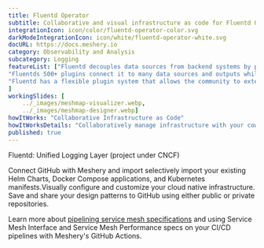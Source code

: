 ```yaml
---
title: Fluentd Operator  
subtitle: Collaborative and visual infrastructure as code for Fluentd Operator
integrationIcon: icon/color/fluentd-operator-color.svg
darkModeIntegrationIcon: icon/white/fluentd-operator-white.svg
docURL: https://docs.meshery.io
category: Observability and Analysis
subcategory: Logging
featureList: ["Fluentd decouples data sources from backend systems by providing a unified logging layer in between.",
"Fluentds 500+ plugins connect it to many data sources and outputs while keeping its core simple.",
"Fluentd has a flexible plugin system that allows the community to extend its functionality. "
]
workingSlides: [
    ../_images/meshmap-visualizer.webp,
    ../_images/meshmap-designer.webp]
howItWorks: "Collaborative Infrastructure as Code"
howItWorksDetails: "Collaboratively manage infrastructure with your coworkers synchronously sharing the same designs."
published: true
---
```

<p>
    Fluentd: Unified Logging Layer (project under CNCF)
</p>
<p>
    Connect GitHub with Meshery and import selectively import your existing Helm Charts, Docker Compose applications, and Kubernetes manifests.Visually configure and customize your cloud native infrastructure.
    Save and share your design patterns to GitHub using either public or private repositories.
</p>
<p>
    Learn more about <a href="/blog/service-mesh-specifications/pipelining-service-mesh-specifications">pipelining service mesh specifications</a> and using Service Mesh Interface and Service Mesh Performance specs on your CI/CD pipelines with Meshery's GitHub Actions.
</p>